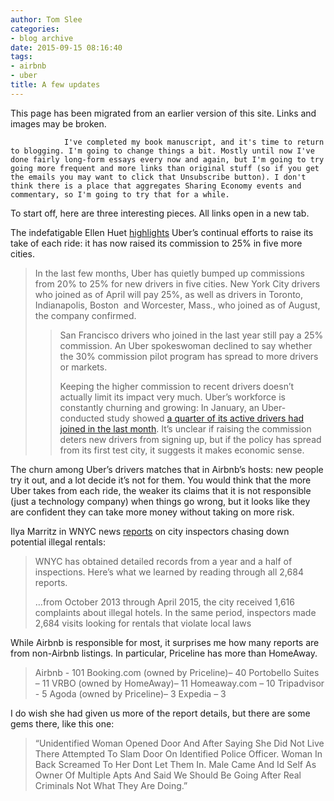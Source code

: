 ```yaml
---
author: Tom Slee
categories:
- blog archive
date: 2015-09-15 08:16:40
tags:
- airbnb
- uber
title: A few updates
---
```


::: {.callout-note}

This page has been migrated from an earlier version of this site. 
Links and images may be broken.

:::



				I've completed my book manuscript, and it's time to return to blogging. I'm going to change things a bit. Mostly until now I've done fairly long-form essays every now and again, but I'm going to try going more frequent and more links than original stuff (so if you get the emails you may want to click that Unsubscribe button). I don't think there is a place that aggregates Sharing Economy events and commentary, so I'm going to try that for a while.

To start off, here are three interesting pieces. All links open in a new tab.

The indefatigable Ellen Huet [highlights](http://www.forbes.com/sites/ellenhuet/2015/09/11/uber-raises-uberx-commission-to-25-percent-in-five-more-markets/) Uber's continual efforts to raise its take of each ride: it has now raised its commission to 25% in five more cities.


<blockquote>In the last few months, Uber has quietly bumped up commissions from 20% to 25% for new drivers in five cities. New York City drivers who joined as of April will pay 25%, as well as drivers in Toronto, Indianapolis, Boston  and Worcester, Mass., who joined as of August, the company confirmed.

> 
> San Francisco drivers who joined in the last year still pay a 25% commission. An Uber spokeswoman declined to say whether the 30% commission pilot program has spread to more drivers or markets.
> 
> 
Keeping the higher commission to recent drivers doesn’t actually limit its impact very much. Uber’s workforce is constantly churning and growing: In January, an Uber-conducted study showed [a quarter of its active drivers had joined in the last month](http://www.forbes.com/sites/ellenhuet/2015/01/22/uber-study-workforce/). It’s unclear if raising the commission deters new drivers from signing up, but if the policy has spread from its first test city, it suggests it makes economic sense.</blockquote>


The churn among Uber's drivers matches that in Airbnb's hosts: new people try it out, and a lot decide it's not for them. You would think that the more Uber takes from each ride, the weaker its claims that it is not responsible (just a technology company) when things go wrong, but it looks like they are confident they can take more money without taking on more risk.

Ilya Marritz in WNYC news [reports](http://www.wnyc.org/story/when-inspectors-look-illegal-hotels/) on city inspectors chasing down potential illegal rentals:


<blockquote>WNYC has obtained detailed records from a year and a half of inspections. Here’s what we learned by reading through all 2,684 reports.

...from October 2013 through April 2015, the city received 1,616 complaints about illegal hotels. In the same period, inspectors made 2,684 visits looking for rentals that violate local laws</blockquote>


While Airbnb is responsible for most, it surprises me how many reports are from non-Airbnb listings. In particular, Priceline has more than HomeAway.


<blockquote>Airbnb - 101
Booking.com (owned by Priceline)– 40
Portobello Suites – 11
VRBO (owned by HomeAway)– 11
Homeaway.com – 10
Tripadvisor - 5
Agoda (owned by Priceline)– 3
Expedia – 3</blockquote>


I do wish she had given us more of the report details, but there are some gems there, like this one:


<blockquote>“Unidentified Woman Opened Door And After Saying She Did Not Live There Attempted To Slam Door On Identified Police Officer. Woman In Back Screamed To Her Dont Let Them In. Male Came And Id Self As Owner Of Multiple Apts And Said We Should Be Going After Real Criminals Not What They Are Doing.”</blockquote>

		
